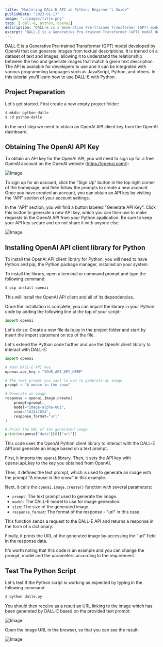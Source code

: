 ```yaml
---
title: "Mastering DALL-E API in Python: Beginner's Guide"
publishDate: "2023-01-17"
image: "./images/title.png"
tags: [ dall-e, python, openai]
description: "DALL-E is a Generative Pre-trained Transformer (GPT) model developed by OpenAI that can generate images from textual descriptions. It is trained on a dataset of text and images, allowing it to understand the relationship between the two and generate images that match a given text description. The API is available for developers to use and it can be integrated with various programming languages such as JavaScript, Python, and others. In this tutorial you'll learn how to use DALL-E with Python." 
excerpt: "DALL-E is a Generative Pre-trained Transformer (GPT) model developed by OpenAI that can generate images from textual descriptions. It is trained on a dataset of text and images, allowing it to understand the relationship between the two and generate images that match a given text description. The API is available for developers to use and it can be integrated with various programming languages such as JavaScript, Python, and others. In this tutorial you'll learn how to use DALL-E with Python."
---
```


DALL-E is a Generative Pre-trained Transformer (GPT) model developed by OpenAI that can generate images from textual descriptions. It is trained on a dataset of text and images, allowing it to understand the relationship between the two and generate images that match a given text description. The API is available for developers to use and it can be integrated with various programming languages such as JavaScript, Python, and others. In this tutorial you'll learn how to use DALL-E with Python.

## Project Preparation

Let's get started. First create a new empty project folder:

```bash
$ mkdir python-dalle
$ cd python-dalle
```

In the next step we need to obtain an OpenAI API client key from the OpenAI dashboard.

## Obtaining The OpenAI API Key

To obtain an API key for the OpenAI API, you will need to sign up for a free OpenAI account on the OpenAI website (https://openai.com/):

![Image](images/10.png)

To sign up for an account, click the "Sign Up" button in the top right corner of the homepage, and then follow the prompts to create a new account. Once you have created an account, you can obtain an API key by visiting the "API" section of your account settings.

In the "API" section, you will find a button labeled "Generate API Key". Click this button to generate a new API key, which you can then use to make requests to the OpenAI API from your Python application. Be sure to keep your API key secure and do not share it with anyone else.

![Image](images/20.png)

## Installing OpenAI API client library for Python

To install the OpenAI API client library for Python, you will need to have Python and pip, the Python package manager, installed on your system.

To install the library, open a terminal or command prompt and type the following command:

```bash
$ pip install openai
```

This will install the OpenAI API client and all of its dependencies.

Once the installation is complete, you can import the library in your Python code by adding the following line at the top of your script:

```python
import openai
```

Let's do so: Create a new file dalle.py in the project folder and start by insert the import statement on top of the file.

Let's extend the Python code further and use the OpenAI client library to interact with DALL-E:

```python
import openai

# Your DALL-E API key
openai.api_key = "YOUR_API_KEY_HERE"

# The text prompt you want to use to generate an image
prompt = "A moose in the snow"

# Generate an image
response = openai.Image.create(
    prompt=prompt,
    model="image-alpha-001",
    size="1024x1024",
    response_format="url"
)

# Print the URL of the generated image
print(response["data"][0]["url"])
```

This code uses the OpenAI Python client library to interact with the DALL-E API and generate an image based on a text prompt.

First, it imports the `openai` library. Then, it sets the API key with openai.api_key to the key you obtained from OpenAI.

Then, it defines the text prompt, which is used to generate an image with the prompt "A moose in the snow" in this example.

Next, it calls the `openai.Image.create()` function with several parameters:

* `prompt`: The text prompt used to generate the image.
* `model`: The DALL-E model to use for image generation.
* `size`: The size of the generated image.
* `response_format`: The format of the response - "url" in this case.

This function sends a request to the DALL-E API and returns a response in the form of a dictionary.

Finally, it prints the URL of the generated image by accessing the "url" field in the response data.

It's worth noting that this code is an example and you can change the prompt, model and the parameters according to the requirement.

## Test The Python Script

Let's test if the Python script is working as expected by typing in the following command:

```bash
$ python dalle.py
```

You should then receive as a result an URL linking to the image which has been generated by DALL-E based on the provided text prompt:

![Image](images/30.png)

Open the image URL in the browser, so that you can see the result:

![Image](images/40.png)